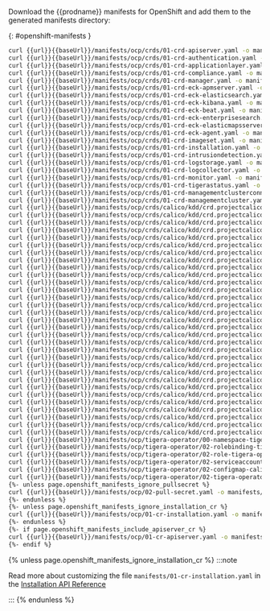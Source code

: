 Download the {{prodname}} manifests for OpenShift and add them to the generated manifests directory:

[comment]: # 'openshift-manifests div id below is used by release-scripts/generate-ocp-manifests.py to generate ocp archive'

{: #openshift-manifests }

```bash
curl {{url}}{{baseUrl}}/manifests/ocp/crds/01-crd-apiserver.yaml -o manifests/01-crd-apiserver.yaml
curl {{url}}{{baseUrl}}/manifests/ocp/crds/01-crd-authentication.yaml -o manifests/01-crd-authentication.yaml
curl {{url}}{{baseUrl}}/manifests/ocp/crds/01-crd-applicationlayer.yaml -o manifests/01-crd-applicationlayer.yaml
curl {{url}}{{baseUrl}}/manifests/ocp/crds/01-crd-compliance.yaml -o manifests/01-crd-compliance.yaml
curl {{url}}{{baseUrl}}/manifests/ocp/crds/01-crd-manager.yaml -o manifests/01-crd-manager.yaml
curl {{url}}{{baseUrl}}/manifests/ocp/crds/01-crd-eck-apmserver.yaml -o manifests/01-crd-eck-apmserver.yaml
curl {{url}}{{baseUrl}}/manifests/ocp/crds/01-crd-eck-elasticsearch.yaml -o manifests/01-crd-eck-elasticsearch.yaml
curl {{url}}{{baseUrl}}/manifests/ocp/crds/01-crd-eck-kibana.yaml -o manifests/01-crd-eck-kibana.yaml
curl {{url}}{{baseUrl}}/manifests/ocp/crds/01-crd-eck-beat.yaml -o manifests/01-crd-eck-beat.yaml
curl {{url}}{{baseUrl}}/manifests/ocp/crds/01-crd-eck-enterprisesearch.yaml -o manifests/01-crd-eck-enterprisesearch.yaml
curl {{url}}{{baseUrl}}/manifests/ocp/crds/01-crd-eck-elasticmapsserver.yaml -o manifests/01-crd-eck-elasticmapsserver.yaml
curl {{url}}{{baseUrl}}/manifests/ocp/crds/01-crd-eck-agent.yaml -o manifests/01-crd-eck-agent.yaml
curl {{url}}{{baseUrl}}/manifests/ocp/crds/01-crd-imageset.yaml -o manifests/01-crd-imageset.yaml
curl {{url}}{{baseUrl}}/manifests/ocp/crds/01-crd-installation.yaml -o manifests/01-crd-installation.yaml
curl {{url}}{{baseUrl}}/manifests/ocp/crds/01-crd-intrusiondetection.yaml -o manifests/01-crd-intrusiondetection.yaml
curl {{url}}{{baseUrl}}/manifests/ocp/crds/01-crd-logstorage.yaml -o manifests/01-crd-logstorage.yaml
curl {{url}}{{baseUrl}}/manifests/ocp/crds/01-crd-logcollector.yaml -o manifests/01-crd-logcollector.yaml
curl {{url}}{{baseUrl}}/manifests/ocp/crds/01-crd-monitor.yaml -o manifests/01-crd-monitor.yaml
curl {{url}}{{baseUrl}}/manifests/ocp/crds/01-crd-tigerastatus.yaml -o manifests/01-crd-tigerastatus.yaml
curl {{url}}{{baseUrl}}/manifests/ocp/crds/01-crd-managementclusterconnection.yaml -o manifests/01-crd-managementclusterconnection.yaml
curl {{url}}{{baseUrl}}/manifests/ocp/crds/01-crd-managementcluster.yaml -o manifests/01-crd-managementcluster.yaml
curl {{url}}{{baseUrl}}/manifests/ocp/crds/calico/kdd/crd.projectcalico.org_bgpconfigurations.yaml -o manifests/crd.projectcalico.org_bgpconfigurations.yaml
curl {{url}}{{baseUrl}}/manifests/ocp/crds/calico/kdd/crd.projectcalico.org_bgppeers.yaml -o manifests/crd.projectcalico.org_bgppeers.yaml
curl {{url}}{{baseUrl}}/manifests/ocp/crds/calico/kdd/crd.projectcalico.org_blockaffinities.yaml -o manifests/crd.projectcalico.org_blockaffinities.yaml
curl {{url}}{{baseUrl}}/manifests/ocp/crds/calico/kdd/crd.projectcalico.org_clusterinformations.yaml -o manifests/crd.projectcalico.org_clusterinformations.yaml
curl {{url}}{{baseUrl}}/manifests/ocp/crds/calico/kdd/crd.projectcalico.org_deeppacketinspections.yaml -o manifests/crd.projectcalico.org_deeppacketinspections.yaml
curl {{url}}{{baseUrl}}/manifests/ocp/crds/calico/kdd/crd.projectcalico.org_felixconfigurations.yaml -o manifests/crd.projectcalico.org_felixconfigurations.yaml
curl {{url}}{{baseUrl}}/manifests/ocp/crds/calico/kdd/crd.projectcalico.org_globalalerts.yaml -o manifests/crd.projectcalico.org_globalalerts.yaml
curl {{url}}{{baseUrl}}/manifests/ocp/crds/calico/kdd/crd.projectcalico.org_globalalerttemplates.yaml -o manifests/crd.projectcalico.org_globalalerttemplates.yaml
curl {{url}}{{baseUrl}}/manifests/ocp/crds/calico/kdd/crd.projectcalico.org_globalnetworkpolicies.yaml -o manifests/crd.projectcalico.org_globalnetworkpolicies.yaml
curl {{url}}{{baseUrl}}/manifests/ocp/crds/calico/kdd/crd.projectcalico.org_globalnetworksets.yaml -o manifests/crd.projectcalico.org_globalnetworksets.yaml
curl {{url}}{{baseUrl}}/manifests/ocp/crds/calico/kdd/crd.projectcalico.org_globalreports.yaml -o manifests/crd.projectcalico.org_globalreports.yaml
curl {{url}}{{baseUrl}}/manifests/ocp/crds/calico/kdd/crd.projectcalico.org_globalreporttypes.yaml -o manifests/crd.projectcalico.org_globalreporttypes.yaml
curl {{url}}{{baseUrl}}/manifests/ocp/crds/calico/kdd/crd.projectcalico.org_globalthreatfeeds.yaml -o manifests/crd.projectcalico.org_globalthreatfeeds.yaml
curl {{url}}{{baseUrl}}/manifests/ocp/crds/calico/kdd/crd.projectcalico.org_hostendpoints.yaml -o manifests/crd.projectcalico.org_hostendpoints.yaml
curl {{url}}{{baseUrl}}/manifests/ocp/crds/calico/kdd/crd.projectcalico.org_ipamblocks.yaml -o manifests/crd.projectcalico.org_ipamblocks.yaml
curl {{url}}{{baseUrl}}/manifests/ocp/crds/calico/kdd/crd.projectcalico.org_ipamconfigs.yaml -o manifests/crd.projectcalico.org_ipamconfigs.yaml
curl {{url}}{{baseUrl}}/manifests/ocp/crds/calico/kdd/crd.projectcalico.org_ipamhandles.yaml -o manifests/crd.projectcalico.org_ipamhandles.yaml
curl {{url}}{{baseUrl}}/manifests/ocp/crds/calico/kdd/crd.projectcalico.org_ippools.yaml -o manifests/crd.projectcalico.org_ippools.yaml
curl {{url}}{{baseUrl}}/manifests/ocp/crds/calico/kdd/crd.projectcalico.org_kubecontrollersconfigurations.yaml -o manifests/crd.projectcalico.org_kubecontrollersconfigurations.yaml
curl {{url}}{{baseUrl}}/manifests/ocp/crds/calico/kdd/crd.projectcalico.org_licensekeys.yaml -o manifests/crd.projectcalico.org_licensekeys.yaml
curl {{url}}{{baseUrl}}/manifests/ocp/crds/calico/kdd/crd.projectcalico.org_managedclusters.yaml -o manifests/crd.projectcalico.org_managedclusters.yaml
curl {{url}}{{baseUrl}}/manifests/ocp/crds/calico/kdd/crd.projectcalico.org_networkpolicies.yaml -o manifests/crd.projectcalico.org_networkpolicies.yaml
curl {{url}}{{baseUrl}}/manifests/ocp/crds/calico/kdd/crd.projectcalico.org_networksets.yaml -o manifests/crd.projectcalico.org_networksets.yaml
curl {{url}}{{baseUrl}}/manifests/ocp/crds/calico/kdd/crd.projectcalico.org_packetcaptures.yaml -o manifests/crd.projectcalico.org_packetcaptures.yaml
curl {{url}}{{baseUrl}}/manifests/ocp/crds/calico/kdd/crd.projectcalico.org_remoteclusterconfigurations.yaml -o manifests/crd.projectcalico.org_remoteclusterconfigurations.yaml
curl {{url}}{{baseUrl}}/manifests/ocp/crds/calico/kdd/crd.projectcalico.org_stagedglobalnetworkpolicies.yaml -o manifests/crd.projectcalico.org_stagedglobalnetworkpolicies.yaml
curl {{url}}{{baseUrl}}/manifests/ocp/crds/calico/kdd/crd.projectcalico.org_stagedkubernetesnetworkpolicies.yaml -o manifests/crd.projectcalico.org_stagedkubernetesnetworkpolicies.yaml
curl {{url}}{{baseUrl}}/manifests/ocp/crds/calico/kdd/crd.projectcalico.org_stagednetworkpolicies.yaml -o manifests/crd.projectcalico.org_stagednetworkpolicies.yaml
curl {{url}}{{baseUrl}}/manifests/ocp/crds/calico/kdd/crd.projectcalico.org_tiers.yaml -o manifests/crd.projectcalico.org_tiers.yaml
curl {{url}}{{baseUrl}}/manifests/ocp/crds/calico/kdd/crd.projectcalico.org_uisettings.yaml -o manifests/crd.projectcalico.org_uisettings.yaml
curl {{url}}{{baseUrl}}/manifests/ocp/crds/calico/kdd/crd.projectcalico.org_uisettingsgroups.yaml -o manifests/crd.projectcalico.org_uisettingsgroups.yaml
curl {{url}}{{baseUrl}}/manifests/ocp/tigera-operator/00-namespace-tigera-operator.yaml -o manifests/00-namespace-tigera-operator.yaml
curl {{url}}{{baseUrl}}/manifests/ocp/tigera-operator/02-rolebinding-tigera-operator.yaml -o manifests/02-rolebinding-tigera-operator.yaml
curl {{url}}{{baseUrl}}/manifests/ocp/tigera-operator/02-role-tigera-operator.yaml -o manifests/02-role-tigera-operator.yaml
curl {{url}}{{baseUrl}}/manifests/ocp/tigera-operator/02-serviceaccount-tigera-operator.yaml -o manifests/02-serviceaccount-tigera-operator.yaml
curl {{url}}{{baseUrl}}/manifests/ocp/tigera-operator/02-configmap-calico-resources.yaml -o manifests/02-configmap-calico-resources.yaml
curl {{url}}{{baseUrl}}/manifests/ocp/tigera-operator/02-tigera-operator.yaml -o manifests/02-tigera-operator.yaml
{%- unless page.openshift_manifests_ignore_pullsecret %}
curl {{url}}{{baseUrl}}/manifests/ocp/02-pull-secret.yaml -o manifests/02-pull-secret.yaml
{%- endunless %}
{%- unless page.openshift_manifests_ignore_installation_cr %}
curl {{url}}{{baseUrl}}/manifests/ocp/01-cr-installation.yaml -o manifests/01-cr-installation.yaml
{%- endunless %}
{%- if page.openshift_manifests_include_apiserver_cr %}
curl {{url}}{{baseUrl}}/manifests/ocp/01-cr-apiserver.yaml -o manifests/01-cr-apiserver.yaml
{%- endif %}
```

{% unless page.openshift_manifests_ignore_installation_cr %}
:::note

Read more about customizing the file `manifests/01-cr-installation.yaml` in the [Installation API Reference](../../reference/installation/api.mdx#operator.tigera.io/v1.Installation)

:::
{% endunless %}
